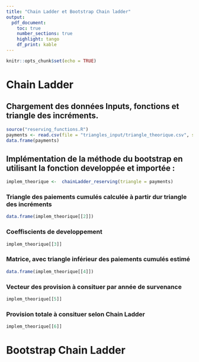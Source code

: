 ```yaml
---
title: "Chain Ladder et Bootstrap Chain ladder"
output:
  pdf_document:
    toc: true
    number_sections: true
    highlight: tango
    df_print: kable
---
```


```r
knitr::opts_chunk$set(echo = TRUE)
```


# Chain Ladder


## Chargement des données Inputs, fonctions et triangle des incréments.

```r
source("reserving_functions.R")
payments <- read.csv(file = "triangles_input/triangle_theorique.csv", sep = ";", header = FALSE)
data.frame(payments)
```


## Implémentation de la méthode du bootstrap en utilisant la fonction developpée et importée :

```r
implem_theorique <-  chainLadder_reserving(triangle = payments)
```

\newpage
### Triangle des paiements cumulés calculée à partir dur triangle des incréments

```r
data.frame(implem_theorique[[2]])
```


### Coeffiscients de developpement

```r
implem_theorique[[3]]
```


### Matrice, avec triangle inférieur des paiements cumulés estimé

```r
data.frame(implem_theorique[[4]])
```

\newpage
### Vecteur des provision à consituer par année de survenance

```r
implem_theorique[[5]]
```


### Provision totale à consituer selon Chain Ladder

```r
implem_theorique[[6]]
```


# Bootstrap Chain Ladder
